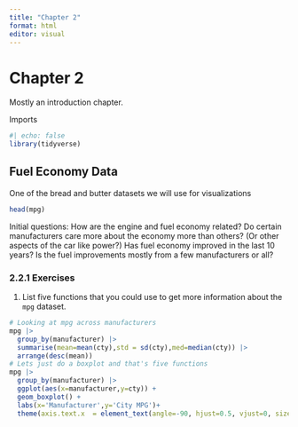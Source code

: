 ```yaml
---
title: "Chapter 2"
format: html
editor: visual
---
```


# Chapter 2

Mostly an introduction chapter.

Imports
```r
#| echo: false
library(tidyverse)
```


## Fuel Economy Data
One of the bread and butter datasets we will use for visualizations
```r
head(mpg)
```


Initial questions: How are the engine and fuel economy related? Do certain manufacturers care more about the economy more than others? (Or other aspects of the car like power?) Has fuel economy improved in the last 10 years? Is the fuel improvements mostly from a few manufacturers or all?

### 2.2.1 Exercises
1) List five functions that you could use to get more information about the `mpg` dataset.
```r
# Looking at mpg across manufacturers
mpg |>
  group_by(manufacturer) |> 
  summarise(mean=mean(cty),std = sd(cty),med=median(cty)) |> 
  arrange(desc(mean))
# Lets just do a boxplot and that's five functions
mpg |>
  group_by(manufacturer) |> 
  ggplot(aes(x=manufacturer,y=cty)) +
  geom_boxplot() +
  labs(x='Manufacturer',y='City MPG')+
  theme(axis.text.x  = element_text(angle=-90, hjust=0.5, vjust=0, size=11,colour="black"))
```


